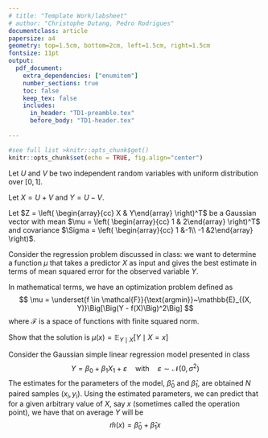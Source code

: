 ```yaml
---
# title: "Template Work/labsheet"
# author: "Christophe Dutang, Pedro Rodrigues"
documentclass: article
papersize: a4
geometry: top=1.5cm, bottom=2cm, left=1.5cm, right=1.5cm
fontsize: 11pt
output: 
  pdf_document:
    extra_dependencies: ["enumitem"]
    number_sections: true
    toc: false
    keep_tex: false
    includes:
      in_header: "TD1-preamble.tex"
      before_body: "TD1-header.tex"
      
---
```


<!-- see help at https://bookdown.org/yihui/rmarkdown-cookbook/latex-output.html -->

```r
#see full list >knitr::opts_chunk$get()
knitr::opts_chunk$set(echo = TRUE, fig.align="center")
```

\section*{$\blacktriangleright$~Exercise 1}

Let $U$ and $V$ be two independent random variables with uniform distribution
over $[0,1]$. 

Let $X = U+V$ and $Y=U-V$. 

\begin{enumerate}
\item[(a)] Compute the expectation and covariance matrix of $Z = \left( 
\begin{array}{cc} X & Y\end{array} \right)^T$. %$Z = (X, Y)^T$.
\item[(b)] Prove that $X$ and $Y$ are uncorrelated but not independent.
\end{enumerate}

<!---------------------------------------------------------------------------->

\section*{$\blacktriangleright$~Exercise 2}

Let $Z = \left( \begin{array}{cc} X & Y\end{array} \right)^T$ be a Gaussian
vector with mean $\mu = \left( \begin{array}{cc} 1 & 2\end{array} \right)^T$ 
and covariance $\Sigma = \left( \begin{array}{cc} 1 &-1\\ -1 &2\end{array} 
\right)$.

\begin{enumerate}
\item[(a)] Compute the probability density function of $Z$.
\item[(b)] Using $$f_{Y|X=x}(y) = {\frac{f_{(X,Y)}(x,y)}{f_{X}(x)}}$$ compute
the distribution of $Y$ given $X=x$.
\item[(c)] What is the best prediction of $Y$ given $X=x$?
\end{enumerate}

<!---------------------------------------------------------------------------->

\section*{$\blacktriangleright$~Exercise 3}

Consider the regression problem discussed in class: we want to determine a 
function $\mu$ that takes a predictor $X$ as input and gives the best estimate
in terms of mean squared error for the observed variable $Y$. 

In mathematical terms, we have an optimization problem defined as
$$
\mu = \underset{f \in \mathcal{F}}{\text{argmin}}~\mathbb{E}_{(X, Y)}\Big[\Big(Y - f(X)\Big)^2\Big]
$$
where $\mathcal{F}$ is a space of functions with finite squared norm.

Show that the solution is $\mu(x) = \mathbb{E}_{Y \mid X}\Big[Y \mid X = x\Big]$
<!---------------------------------------------------------------------------->

\section*{$\blacktriangleright$~Exercise 4}
Consider the Gaussian simple linear regression model presented in class
$$
Y = \beta_0 + \beta_1 X_1 + \varepsilon \quad \text{with} \quad \varepsilon \sim \mathcal{N}(0, \sigma^2)
$$
The estimates for the parameters of the model, $\hat{\beta}_0$ and $\hat{\beta}_1$, are obtained $N$ paired samples $(x_i, y_i)$.
\begin{enumerate}
\item[(a)] Show that the estimated parameters are unbiased.
\item[(b)] Show that $$\text{Var}(\hat{\beta}_1) = \dfrac{\sigma^2}{N}~\dfrac{1}{s_X^2} \quad \text{and} \quad \text{Var}(\hat{\beta_0}) = \dfrac{\sigma^2}{N}\left(1+\dfrac{\bar{X}^2}{s_X^2}\right)$$
where $\bar{X} = \dfrac{1}{N}\displaystyle\sum_{i = 1}^N x_i$ and $s_X^2 = \dfrac{1}{N}\displaystyle\sum_{i = 1}^N (x_i - \bar{X})^2$.
\end{enumerate}
Using the estimated parameters, we can predict that for a given arbitrary value of $X$, say $x$ (sometimes called the operation point), we have that on average $Y$ will be $$\hat{m}(x) = \hat{\beta}_0 + \hat{\beta}_1 x$$ 
\begin{enumerate}
\item[(c)] Show that 
$$\mathbb{E}\Big[\hat{m}(x)\Big] = \beta_0 + \beta_1 x$$
\item[(d)] Show that $$\text{Var}\Big(\hat{m}(x)\Big) = \dfrac{\sigma^2}{N}\left(1 + \dfrac{(x - \bar{X})^2}{s_X^2}\right)$$Describe how the variance changes for different choices of the operation point.
\end{enumerate}